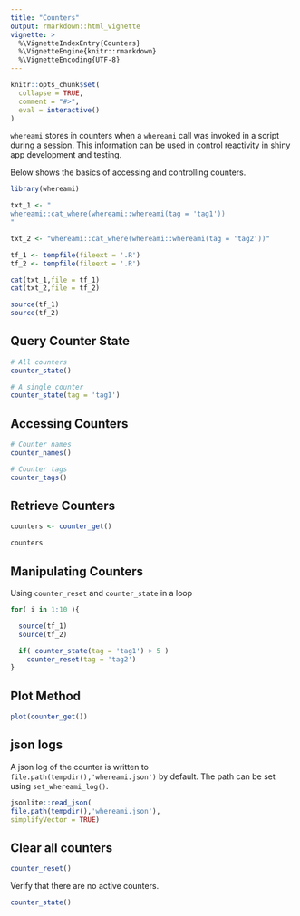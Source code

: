 ```yaml
---
title: "Counters"
output: rmarkdown::html_vignette
vignette: >
  %\VignetteIndexEntry{Counters}
  %\VignetteEngine{knitr::rmarkdown}
  %\VignetteEncoding{UTF-8}
---
```


```r
knitr::opts_chunk$set(
  collapse = TRUE,
  comment = "#>",
  eval = interactive()
)
```

`whereami` stores in counters when a `whereami` call was invoked in a script during a session. This information can be used in control reactivity in shiny app development and testing.

Below shows the basics of accessing and controlling counters.

```r
library(whereami)
```

```r

txt_1 <- "
whereami::cat_where(whereami::whereami(tag = 'tag1'))
"

txt_2 <- "whereami::cat_where(whereami::whereami(tag = 'tag2'))"

tf_1 <- tempfile(fileext = '.R')
tf_2 <- tempfile(fileext = '.R')

cat(txt_1,file = tf_1)
cat(txt_2,file = tf_2)

```
 
```r
source(tf_1)
source(tf_2)
```

## Query Counter State
 
```r

# All counters
counter_state()

# A single counter
counter_state(tag = 'tag1')

```
 
## Accessing Counters 
 
```r

# Counter names
counter_names()

# Counter tags
counter_tags()

```
 
## Retrieve Counters 
 
```r
counters <- counter_get()

counters

```

## Manipulating Counters

Using `counter_reset` and `counter_state` in a loop
 
```r

for( i in 1:10 ){

  source(tf_1)
  source(tf_2)

  if( counter_state(tag = 'tag1') > 5 )
    counter_reset(tag = 'tag2')
}

```
 
## Plot Method
 
```r
plot(counter_get())

```
 
 
## json logs

A json log of the counter is written to `file.path(tempdir(),'whereami.json')` by default. The path can be set using `set_whereami_log()`.

```r
jsonlite::read_json(
file.path(tempdir(),'whereami.json'),
simplifyVector = TRUE)

```
 
## Clear all counters
 
```r
counter_reset()

```

Verify that there are no active counters.
 
```r
counter_state()

```
